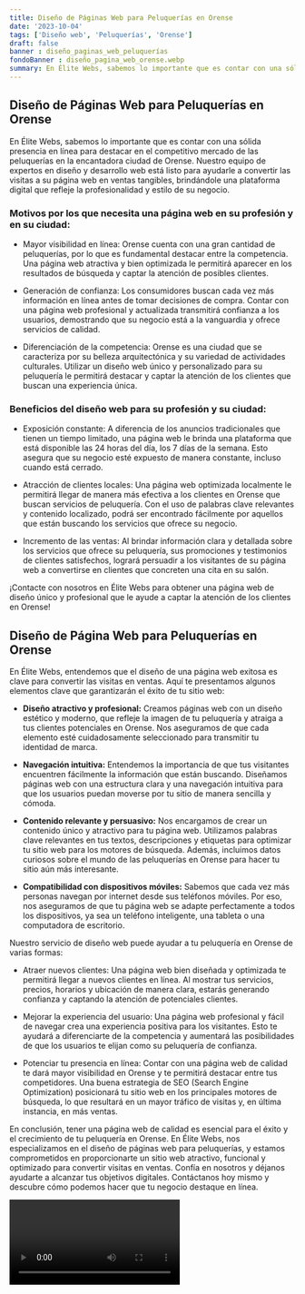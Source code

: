 ```yaml
---
title: Diseño de Páginas Web para Peluquerías en Orense
date: '2023-10-04'
tags: ['Diseño web', 'Peluquerías', 'Orense']
draft: false
banner : diseño_paginas_web_peluquerías
fondoBanner : diseño_pagina_web_orense.webp
summary: En Élite Webs, sabemos lo importante que es contar con una sólida presencia en línea para destacar en el competitivo mercado de las peluquerías en la encantadora ciudad de Orense. Nuestro equipo de expertos en diseño y desarrollo web está listo para ayudarle a convertir las visitas a su página web en ventas tangibles, brindándole una plataforma digital que refleje la profesionalidad y estilo de su negocio.
---
```


## Diseño de Páginas Web para Peluquerías en Orense

En Élite Webs, sabemos lo importante que es contar con una sólida presencia en línea para destacar en el competitivo mercado de las peluquerías en la encantadora ciudad de Orense. Nuestro equipo de expertos en diseño y desarrollo web está listo para ayudarle a convertir las visitas a su página web en ventas tangibles, brindándole una plataforma digital que refleje la profesionalidad y estilo de su negocio.

### Motivos por los que necesita una página web en su profesión y en su ciudad:

- Mayor visibilidad en línea: Orense cuenta con una gran cantidad de peluquerías, por lo que es fundamental destacar entre la competencia. Una página web atractiva y bien optimizada le permitirá aparecer en los resultados de búsqueda y captar la atención de posibles clientes.

- Generación de confianza: Los consumidores buscan cada vez más información en línea antes de tomar decisiones de compra. Contar con una página web profesional y actualizada transmitirá confianza a los usuarios, demostrando que su negocio está a la vanguardia y ofrece servicios de calidad.

- Diferenciación de la competencia: Orense es una ciudad que se caracteriza por su belleza arquitectónica y su variedad de actividades culturales. Utilizar un diseño web único y personalizado para su peluquería le permitirá destacar y captar la atención de los clientes que buscan una experiencia única.

### Beneficios del diseño web para su profesión y su ciudad:

- Exposición constante: A diferencia de los anuncios tradicionales que tienen un tiempo limitado, una página web le brinda una plataforma que está disponible las 24 horas del día, los 7 días de la semana. Esto asegura que su negocio esté expuesto de manera constante, incluso cuando está cerrado.

- Atracción de clientes locales: Una página web optimizada localmente le permitirá llegar de manera más efectiva a los clientes en Orense que buscan servicios de peluquería. Con el uso de palabras clave relevantes y contenido localizado, podrá ser encontrado fácilmente por aquellos que están buscando los servicios que ofrece su negocio.

- Incremento de las ventas: Al brindar información clara y detallada sobre los servicios que ofrece su peluquería, sus promociones y testimonios de clientes satisfechos, logrará persuadir a los visitantes de su página web a convertirse en clientes que concreten una cita en su salón.

¡Contacte con nosotros en Élite Webs para obtener una página web de diseño único y profesional que le ayude a captar la atención de los clientes en Orense!

<GifSeo />

<Cta />

## Diseño de Página Web para Peluquerías en Orense

En Élite Webs, entendemos que el diseño de una página web exitosa es clave para convertir las visitas en ventas. Aquí te presentamos algunos elementos clave que garantizarán el éxito de tu sitio web:

- **Diseño atractivo y profesional:** Creamos páginas web con un diseño estético y moderno, que refleje la imagen de tu peluquería y atraiga a tus clientes potenciales en Orense. Nos aseguramos de que cada elemento esté cuidadosamente seleccionado para transmitir tu identidad de marca.

- **Navegación intuitiva:** Entendemos la importancia de que tus visitantes encuentren fácilmente la información que están buscando. Diseñamos páginas web con una estructura clara y una navegación intuitiva para que los usuarios puedan moverse por tu sitio de manera sencilla y cómoda.

- **Contenido relevante y persuasivo:** Nos encargamos de crear un contenido único y atractivo para tu página web. Utilizamos palabras clave relevantes en tus textos, descripciones y etiquetas para optimizar tu sitio web para los motores de búsqueda. Además, incluimos datos curiosos sobre el mundo de las peluquerías en Orense para hacer tu sitio aún más interesante.

- **Compatibilidad con dispositivos móviles:** Sabemos que cada vez más personas navegan por internet desde sus teléfonos móviles. Por eso, nos aseguramos de que tu página web se adapte perfectamente a todos los dispositivos, ya sea un teléfono inteligente, una tableta o una computadora de escritorio.

Nuestro servicio de diseño web puede ayudar a tu peluquería en Orense de varias formas:

- Atraer nuevos clientes: Una página web bien diseñada y optimizada te permitirá llegar a nuevos clientes en línea. Al mostrar tus servicios, precios, horarios y ubicación de manera clara, estarás generando confianza y captando la atención de potenciales clientes.

- Mejorar la experiencia del usuario: Una página web profesional y fácil de navegar crea una experiencia positiva para los visitantes. Esto te ayudará a diferenciarte de la competencia y aumentará las posibilidades de que los usuarios te elijan como su peluquería de confianza.

- Potenciar tu presencia en línea: Contar con una página web de calidad te dará mayor visibilidad en Orense y te permitirá destacar entre tus competidores. Una buena estrategia de SEO (Search Engine Optimization) posicionará tu sitio web en los principales motores de búsqueda, lo que resultará en un mayor tráfico de visitas y, en última instancia, en más ventas.

En conclusión, tener una página web de calidad es esencial para el éxito y el crecimiento de tu peluquería en Orense. En Élite Webs, nos especializamos en el diseño de páginas web para peluquerías, y estamos comprometidos en proporcionarte un sitio web atractivo, funcional y optimizado para convertir visitas en ventas. Confía en nosotros y déjanos ayudarte a alcanzar tus objetivos digitales. Contáctanos hoy mismo y descubre cómo podemos hacer que tu negocio destaque en línea.

<Video />

<CtaBot job='Peluquerías' city='Orense'/>

<Gmaps query='Orense+españa+maps' />